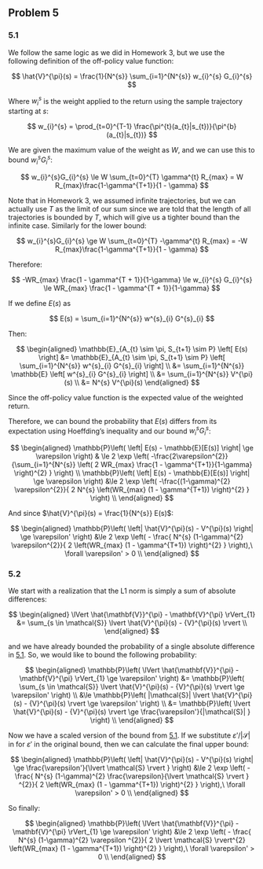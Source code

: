 ## Problem 5

### 5.1

We follow the same logic as we did in Homework 3, but we use the following definition of the off-policy value function:

$$
\hat{V}^{\pi}(s) = \frac{1}{N^{s}} \sum_{i=1}^{N^{s}} w_{i}^{s} G_{i}^{s}
$$

Where $w_{i}^{s}$ is the weight applied to the return using the sample trajectory starting at $s$:

$$
w_{i}^{s} = \prod_{t=0}^{T-1} \frac{\pi^{t}(a_{t}|s_{t})}{\pi^{b}(a_{t}|s_{t})}
$$

We are given the maximum value of the weight as $W$, and we can use this to bound $w_{i}^{s} G_{i}^{s}$:

$$
w_{i}^{s}G_{i}^{s} \le W \sum_{t=0}^{T} \gamma^{t} R_{max} = W R_{max}\frac{1-\gamma^{T+1}}{1 - \gamma}
$$

Note that in Homework 3, we assumed infinite trajectories, but we can actually use $T$ as the limit of our sum since we are told that the length of all trajectories is bounded by $T$, which will give us a tighter bound than the infinite case. Similarly for the lower bound:

$$
w_{i}^{s}G_{i}^{s} \ge W \sum_{t=0}^{T} -\gamma^{t} R_{max} = -W R_{max}\frac{1-\gamma^{T+1}}{1 - \gamma}
$$

Therefore:

$$
-WR_{max} \frac{1 - \gamma^{T + 1}}{1-\gamma} \le w_{i}^{s} G_{i}^{s} \le WR_{max} \frac{1 - \gamma^{T + 1}}{1-\gamma} 
$$

If we define $E(s)$ as

$$
E(s) = \sum_{i=1}^{N^{s}} w^{s}_{i} G^{s}_{i}
$$

Then:

$$
\begin{aligned}
\mathbb{E}_{A_{t} \sim \pi, S_{t+1} \sim P} \left[ E(s) \right]  &= \mathbb{E}_{A_{t} \sim \pi, S_{t+1} \sim P} \left[ \sum_{i=1}^{N^{s}} w^{s}_{i} G^{s}_{i} \right] \\
&= \sum_{i=1}^{N^{s}} \mathbb{E} \left[ w^{s}_{i} G^{s}_{i} \right] \\
&= \sum_{i=1}^{N^{s}} V^{\pi}(s) \\
&= N^{s} V^{\pi}(s)
\end{aligned}
$$

Since the off-policy value function is the expected value of the weighted return.

Therefore, we can bound the probability that $E(s)$ differs from its expectation using Hoeffding's inequality and our bound $w_{i}^{s}G_{i}^{s}$:

$$
\begin{aligned}
\mathbb{P}\left( \left| E(s) - \mathbb{E}[E(s)] \right| \ge \varepsilon \right) & \le 2 \exp \left( -\frac{2\varepsilon^{2}}{\sum_{i=1}^{N^{s}} \left( 2 WR_{max} \frac{1 - \gamma^{T+1}}{1-\gamma} \right)^{2} } \right) \\
\mathbb{P}\left( \left| E(s) - \mathbb{E}[E(s)] \right| \ge \varepsilon \right) &\le 2 \exp \left( -\frac{(1-\gamma)^{2} \varepsilon^{2}}{ 2 N^{s} \left(WR_{max} (1 - \gamma^{T+1}) \right)^{2} } \right) \\
\end{aligned}
$$

And since $\hat{V}^{\pi}(s) = \frac{1}{N^{s}} E(s)$:

$$
\begin{aligned}
\mathbb{P}\left( \left| \hat{V}^{\pi}(s) - V^{\pi}(s) \right| \ge \varepsilon' \right) &\le 2 \exp \left( - \frac{ N^{s} (1-\gamma)^{2} \varepsilon^{2}}{ 2 \left(WR_{max} (1 - \gamma^{T+1}) \right)^{2} } \right),\ \forall \varepsilon' > 0 \\
\end{aligned}
$$

### 5.2

We start with a realization that the L1 norm is simply a sum of absolute differences:

$$
\begin{aligned}
\lVert \hat{\mathbf{V}}^{\pi} - \mathbf{V}^{\pi} \rVert_{1} &= \sum_{s \in \mathcal{S}} \lvert \hat{V}^{\pi}(s) - {V}^{\pi}(s) \rvert  \\
\end{aligned}
$$

and we have already bounded the probability of a single absolute difference in [5.1]. So, we would like to bound the following probability:

$$
\begin{aligned}
\mathbb{P}\left( \lVert \hat{\mathbf{V}}^{\pi} - \mathbf{V}^{\pi} \rVert_{1} \ge \varepsilon' \right) &= \mathbb{P}\left( \sum_{s \in \mathcal{S}} \lvert \hat{V}^{\pi}(s) - {V}^{\pi}(s) \rvert \ge \varepsilon' \right) \\
&\le \mathbb{P}\left( |\mathcal{S}| \lvert \hat{V}^{\pi}(s) - {V}^{\pi}(s) \rvert \ge \varepsilon' \right) \\
&= \mathbb{P}\left( \lvert \hat{V}^{\pi}(s) - {V}^{\pi}(s) \rvert \ge \frac{\varepsilon'}{|\mathcal{S}| } \right) \\
\end{aligned}
$$

Now we have a scaled version of the bound from [5.1]. If we substitute $\varepsilon'/ |\mathcal{S}|$ in for $\varepsilon'$ in the original bound, then we can calculate the final upper bound:

$$
\begin{aligned}
\mathbb{P}\left( \left| \hat{V}^{\pi}(s) - V^{\pi}(s) \right| \ge \frac{\varepsilon'}{\lvert \mathcal{S} \rvert } \right) &\le 2 \exp \left( - \frac{ N^{s} (1-\gamma)^{2} \frac{\varepsilon}{\lvert \mathcal{S} \rvert } ^{2}}{ 2 \left(WR_{max} (1 - \gamma^{T+1}) \right)^{2} } \right),\ \forall \varepsilon' > 0 \\
\end{aligned}
$$

So finally:

$$
\begin{aligned}
\mathbb{P}\left( \lVert \hat{\mathbf{V}}^{\pi} - \mathbf{V}^{\pi} \rVert_{1} \ge \varepsilon' \right) &\le 2 \exp \left( - \frac{ N^{s} (1-\gamma)^{2} \varepsilon ^{2}}{ 2 \lvert \mathcal{S} \rvert^{2} \left(WR_{max} (1 - \gamma^{T+1}) \right)^{2} } \right),\ \forall \varepsilon' > 0 \\
\end{aligned}
$$


